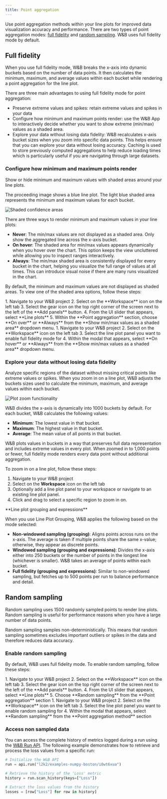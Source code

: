 ```yaml
---
title: Point aggregation
---
```



Use point aggregation methods within your line plots for improved data visualization accuracy and performance. There are two types of point aggregation modes: [full fidelity](#full-fidelity) and [random sampling](#random-sampling). W&B uses full fidelity mode by default.

## Full fidelity

When you use full fidelity mode, W&B breaks the x-axis into dynamic buckets based on the number of data points. It then calculates the minimum, maximum, and average values within each bucket while rendering a point aggregation for the line plot. 

There are three main advantages to using full fidelity mode for point aggregation:

* Preserve extreme values and spikes: retain extreme values and spikes in your data 
* Configure how minimum and maximum points render: use the W&B App to interactively decide whether you want to show extreme (min/max) values as a shaded area.
* Explore your data without losing data fidelity: W&B recalculates x-axis bucket sizes when you zoom into specific data points. This helps ensure that you can explore your data without losing accuracy. Caching is used to store previously computed aggregations to help reduce loading times which is particularly useful if you are navigating through large datasets.

### Configure how minimum and maximum points render

Show or hide minimum and maximum values with shaded areas around your line plots.

The proceeding image shows a blue line plot. The light blue shaded area represents the minimum and maximum values for each bucket.

<Frame>
    <img src="/images/app_ui/shaded-areas.png" alt="Shaded confidence areas"  />
</Frame>

There are three ways to render minimum and maximum values in your line plots:

* **Never**: The min/max values are not displayed as a shaded area. Only show the aggregated line across the x-axis bucket.
* **On hover**: The shaded area for min/max values appears dynamically when you hover over the chart. This option keeps the view uncluttered while allowing you to inspect ranges interactively.
* **Always**: The min/max shaded area is consistently displayed for every bucket in the chart, helping you visualize the full range of values at all times. This can introduce visual noise if there are many runs visualized in the chart.

By default, the minimum and maximum values are not displayed as shaded areas. To view one of the shaded area options, follow these steps:

<Tabs>
<Tab title="All charts in a workspace">
1. Navigate to your W&B project
2. Select on the **Workspace** icon on the left tab
3. Select the gear icon on the top right corner of the screen next to the left of the **Add panels** button.
4. From the UI slider that appears, select **Line plots**
5. Within the **Point aggregation** section, choose **On over** or **Always** from the **Show min/max values as a shaded area** dropdown menu.
</Tab>
<Tab title="Individual chart in a workspace">
1. Navigate to your W&B project
2. Select on the **Workspace** icon on the left tab
3. Select the line plot panel you want to enable full fidelity mode for
4. Within the modal that appears, select **On hover** or **Always** from the **Show min/max values as a shaded area** dropdown menu.
</Tab>
</Tabs>


### Explore your data without losing data fidelity

Analyze specific regions of the dataset without missing critical points like extreme values or spikes. When you zoom in on a line plot, W&B adjusts the buckets sizes used to calculate the minimum, maximum, and average values within each bucket. 


<Frame>
    <img src="/images/app_ui/zoom_in.gif" alt="Plot zoom functionality"  />
</Frame>


W&B divides the x-axis is dynamically into 1000 buckets by default. For each bucket, W&B calculates the following values:

- **Minimum**: The lowest value in that bucket.
- **Maximum**: The highest value in that bucket.
- **Average**: The mean value of all points in that bucket.

W&B plots values in buckets in a way that preserves full data representation and includes extreme values in every plot. When zoomed in to 1,000 points or fewer, full fidelity mode renders every data point without additional aggregation.


To zoom in on a line plot, follow these steps:

1. Navigate to your W&B project
2. Select on the **Workspace** icon on the left tab
3. Optionally add a line plot panel to your workspace or navigate to an existing line plot panel.
4. Click and drag to select a specific region to zoom in on.

<Note>
**Line plot grouping and expressions**

When you use Line Plot Grouping, W&B applies the following based on the mode selected:

- **Non-windowed sampling (grouping)**: Aligns points across runs on the x-axis. The average is taken if multiple points share the same x-value; otherwise, they appear as discrete points.
- **Windowed sampling (grouping and expressions)**: Divides the x-axis either into 250 buckets or the number of points in the longest line (whichever is smaller). W&B takes an average of points within each bucket.
- **Full fidelity (grouping and expressions)**: Similar to non-windowed sampling, but fetches up to 500 points per run to balance performance and detail.
</Note>

 
## Random sampling

Random sampling uses 1500 randomly sampled points to render line plots. Random sampling is useful for performance reasons when you have a large number of data points. 

<Warning>
Random sampling samples non-deterministically. This means that random sampling sometimes excludes important outliers or spikes in the data and therefore reduces data accuracy.
</Warning>


### Enable random sampling
By default, W&B uses full fidelity mode. To enable random sampling, follow these steps:

<Tabs>
<Tab title="All charts in a workspace">
1. Navigate to your W&B project
2. Select on the **Workspace** icon on the left tab
3. Select the gear icon on the top right corner of the screen next to the left of the **Add panels** button.
4. From the UI slider that appears, select **Line plots**
5. Choose **Random sampling** from the **Point aggregation** section
</Tab>
<Tab title="Individual chart in a workspace">
1. Navigate to your W&B project
2. Select on the **Workspace** icon on the left tab
3. Select the line plot panel you want to enable random sampling for
4. Within the modal that appears, select **Random sampling** from the **Point aggregation method** section
</Tab>
</Tabs>



### Access non sampled data

You can access the complete history of metrics logged during a run using the [W&B Run API](/models/ref/python/public-api/runs). The following example demonstrates how to retrieve and process the loss values from a specific run:


```python
# Initialize the W&B API
run = api.run("l2k2/examples-numpy-boston/i0wt6xua")

# Retrieve the history of the 'Loss' metric
history = run.scan_history(keys=["Loss"])

# Extract the loss values from the history
losses = [row["Loss"] for row in history]
```
